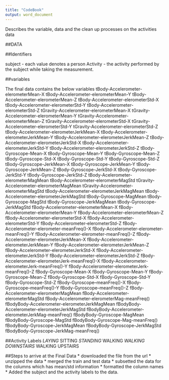 ```yaml
---
title: "CodeBook"
output: word_document
---
```



Describes the variable, data and the clean up processes on the activities data

##DATA

##Identifiers

subject - each value denotes a person
Activity - the activity performed by the subject while taking the measurement.

##variables

The final data contains the below variables
tBody-Accelerometer-elerometerMean-X 
tBody-Accelerometer-elerometerMean-Y 
tBody-Accelerometer-elerometerMean-Z 
tBody-Accelerometer-elerometerStd-X 
tBody-Accelerometer-elerometerStd-Y 
tBody-Accelerometer-elerometerStd-Z 
tGravity-Accelerometer-elerometerMean-X 
tGravity-Accelerometer-elerometerMean-Y 
tGravity-Accelerometer-elerometerMean-Z 
tGravity-Accelerometer-elerometerStd-X 
tGravity-Accelerometer-elerometerStd-Y 
tGravity-Accelerometer-elerometerStd-Z 
tBody-Accelerometer-elerometerJerkMean-X 
tBody-Accelerometer-elerometerJerkMean-Y 
tBody-Accelerometer-elerometerJerkMean-Z 
tBody-Accelerometer-elerometerJerkStd-X 
tBody-Accelerometer-elerometerJerkStd-Y 
tBody-Accelerometer-elerometerJerkStd-Z 
tBody-Gyroscope-Mean-X 
tBody-Gyroscope-Mean-Y 
tBody-Gyroscope-Mean-Z 
tBody-Gyroscope-Std-X 
tBody-Gyroscope-Std-Y 
tBody-Gyroscope-Std-Z 
tBody-Gyroscope-JerkMean-X 
tBody-Gyroscope-JerkMean-Y 
tBody-Gyroscope-JerkMean-Z 
tBody-Gyroscope-JerkStd-X 
tBody-Gyroscope-JerkStd-Y 
tBody-Gyroscope-JerkStd-Z 
tBody-Acelerometer-elerometerMagMean 
tBody-Accelerometer-elerometerMagStd 
tGravity-Accelerometer-elerometerMagMean 
tGravity-Accelerometer-elerometerMagStd 
tBody-Accelerometer-elerometerJerkMagMean 
tBody-Accelerometer-elerometerJerkMagStd 
tBody-Gyroscope-MagMean 
tBody-Gyroscope-MagStd 
tBody-Gyroscope-JerkMagMean 
tBody-Gyroscope-JerkMagStd 
fBody-Accelerometer-elerometerMean-X 
fBody-Accelerometer-elerometerMean-Y 
fBody-Accelerometer-elerometerMean-Z 
fBody-Accelerometer-elerometerStd-X 
fBody-Accelerometer-elerometerStd-Y 
fBody-Accelerometer-elerometerStd-Z 
fBody-Accelerometer-elerometer-meanFreq()-X 
fBody-Accelerometer-elerometer-meanFreq()-Y 
fBody-Accelerometer-elerometer-meanFreq()-Z 
fBody-Accelerometer-elerometerJerkMean-X 
fBody-Accelerometer-elerometerJerkMean-Y 
fBody-Accelerometer-elerometerJerkMean-Z 
fBody-Accelerometer-elerometerJerkStd-X 
fBody-Accelerometer-elerometerJerkStd-Y 
fBody-Accelerometer-elerometerJerkStd-Z 
fBody-Accelerometer-elerometerJerk-meanFreq()-X 
fBody-Accelerometer-elerometerJerk-meanFreq()-Y 
fBody-Accelerometer-elerometerJerk-meanFreq()-Z 
fBody-Gyroscope-Mean-X 
fBody-Gyroscope-Mean-Y 
fBody-Gyroscope-Mean-Z 
fBody-Gyroscope-Std-X 
fBody-Gyroscope-Std-Y 
fBody-Gyroscope-Std-Z 
fBody-Gyroscope--meanFreq()-X 
fBody-Gyroscope--meanFreq()-Y 
fBody-Gyroscope--meanFreq()-Z 
fBody-Accelerometer-elerometerMagMean 
fBody-Accelerometer-elerometerMagStd 
fBody-Accelerometer-elerometerMag-meanFreq() 
fBodyBody-Accelerometer-elerometerJerkMagMean 
fBodyBody-Accelerometer-elerometerJerkMagStd 
fBodyBody-Accelerometer-elerometerJerkMag-meanFreq() 
fBodyBody-Gyroscope-MagMean 
fBodyBody-Gyroscope-MagStd 
fBodyBody-Gyroscope-Mag-meanFreq() 
fBodyBody-Gyroscope-JerkMagMean 
fBodyBody-Gyroscope-JerkMagStd 
fBodyBody-Gyroscope-JerkMag-meanFreq()

##Activity Labels
*LAYING
*SITTING
*STANDING
*WALKING
*WALKING DOWNSTAIRS
*WALKING UPSTAIRS

##Steps to arrive at the Final Data
* downloaded the file from the url
* unzipped the data
* merged the train and test data
* subsetted the data for the columns which has mean/std information
* formatted the column names
* Added the subject and the activity labels to the data.

